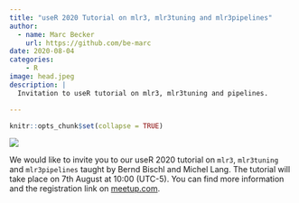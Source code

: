 ```yaml
---
title: "useR 2020 Tutorial on mlr3, mlr3tuning and mlr3pipelines"
author:
  - name: Marc Becker
    url: https://github.com/be-marc
date: 2020-08-04
categories:
    - R
image: head.jpeg
description: |
  Invitation to useR tutorial on mlr3, mlr3tuning and pipelines.

---
```


```r
knitr::opts_chunk$set(collapse = TRUE)
```

![](head.jpeg)

We would like to invite you to our useR 2020 tutorial on `mlr3`, `mlr3tuning` and `mlr3pipelines` taught by Bernd Bischl and Michel Lang.
The tutorial will take place on 7th August at 10:00 (UTC-5).
You can find more information and the registration link on [meetup.com](https://www.meetup.com/rladies-galapagos-islands/events/272240650/?isFirstPublish=true).
